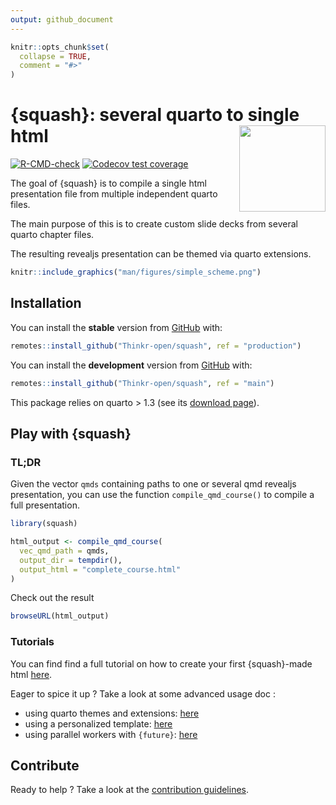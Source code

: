 ```yaml
---
output: github_document
---
```


<!-- README.md is generated from README.Rmd. Please edit that file -->

```r
knitr::opts_chunk$set(
  collapse = TRUE,
  comment = "#>"
)
```

# {squash}: several quarto to single html <img src="man/figures/logo.png" align="right" height="138" alt="" />
<!-- badges: start -->
[![R-CMD-check](https://github.com/ThinkR-open/squash/actions/workflows/R-CMD-check.yaml/badge.svg)](https://github.com/ThinkR-open/squash/actions/workflows/R-CMD-check.yaml)
[![Codecov test coverage](https://codecov.io/gh/ThinkR-open/squash/graph/badge.svg)](https://app.codecov.io/gh/ThinkR-open/squash)
<!-- badges: end -->

The goal of {squash} is to compile a single html presentation file from multiple independent quarto files.

The main purpose of this is to create custom slide decks from several quarto chapter files.

The resulting revealjs presentation can be themed via quarto extensions.

```r
knitr::include_graphics("man/figures/simple_scheme.png")
```

## Installation

You can install the **stable** version from [GitHub](https://github.com/Thinkr-open/squash) with:

```r
remotes::install_github("Thinkr-open/squash", ref = "production")
```


You can install the **development** version from [GitHub](https://github.com/Thinkr-open/squash) with:

```r
remotes::install_github("Thinkr-open/squash", ref = "main")
```

This package relies on quarto > 1.3 (see its [download page](https://quarto.org/docs/download/)).

## Play with {squash}

### TL;DR

Given the vector `qmds` containing paths to one or several qmd revealjs presentation, you can use the function `compile_qmd_course()` to compile a full presentation.

```r
library(squash)

html_output <- compile_qmd_course(
  vec_qmd_path = qmds,
  output_dir = tempdir(),
  output_html = "complete_course.html"
)
```

Check out the result
```r
browseURL(html_output)
```

### Tutorials

You can find find a full tutorial on how to create your first {squash}-made html [here](https://thinkr-open.github.io/squash/articles/simple-example-usage.html).

Eager to spice it up ? Take a look at some advanced usage doc :

- using quarto themes and extensions: [here](https://thinkr-open.github.io/squash/articles/advanced-usage-theme.html)
- using a personalized template: [here](https://thinkr-open.github.io/squash/articles/advanced-usage-template.html)
- using parallel workers with `{future}`: [here](https://thinkr-open.github.io/squash/articles/advanced-usage-future.html)

## Contribute

Ready to help ? Take a look at the [contribution guidelines](https://thinkr-open.github.io/squash/articles/dev-contribute.html).

